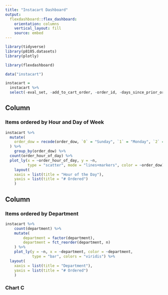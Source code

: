 ```yaml
---
title: "Instacart Dashboard"
output: 
  flexdashboard::flex_dashboard:
    orientation: columns
    vertical_layout: fill
    source: embed
---
```


```r
library(tidyverse)
library(p8105.datasets)
library(plotly)

library(flexdashboard)
```

```r
data("instacart")

instacart = 
  instacart %>% 
  select(-eval_set, -add_to_cart_order, -order_id, -days_since_prior_order)
```

Column {data-width=650}
-----------------------------------------------------------------------

### Items ordered by Hour and Day of Week

```r

instacart %>% 
  mutate(
    order_dow = recode(order_dow, `0` = "Sunday", `1` = "Monday", `2` = "Tuesday", `3` = "Wednesday", `4` = "Thursday", `5` = "Friday", `6` = "Saturday")
  ) %>% 
	group_by(order_dow) %>% 
  count(order_hour_of_day) %>% 
  plot_ly(x = ~order_hour_of_day, y = ~n,
          type = "scatter", mode = "lines+markers", color = ~order_dow) %>% 
    layout(
    xaxis = list(title = "Hour of the Day"),
    yaxis = list(title = "# Ordered")
    )

```

Column {data-width=350}
-----------------------------------------------------------------------

### Items ordered by Department

```r

instacart %>% 
	count(department) %>% 
	mutate(
		department = factor(department),
		department = fct_reorder(department, n)
	) %>% 
	plot_ly(y = ~n, x = ~department, color = ~department,
	        type = "bar", colors = "viridis") %>% 
  layout(
    xaxis = list(title = "Department"),
    yaxis = list(title = "# Ordered")
    )

```

### Chart C

```r

```

